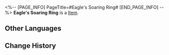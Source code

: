<%-- [PAGE_INFO]
PageTitle=#Eagle's Soaring Ring#
[END_PAGE_INFO] --%>
{{Item Infobox
|id          = 51102
|image       = Item Eagle's Soaring Ring.png
|type        = 
|invCategory = Relics
|rarity      = 4
|effect      = 
|description = A ring worn by an outstanding skyfisher master, with a pair of skyfish eagle's wings holding tight the wearer's finger.
|source1     = [[Cavern of Corrosion: Storage Zone]]
}}
'''Eagle's Soaring Ring''' is a [[Item]].

==Other Languages==
{{Other Languages
|en   = Eagle's Soaring Ring
|zhs  = 翔鹰的鹰击指环
|zht  = 翔鷹的鷹擊戒指
|ja   = 空飛ぶ鷹の双翼指輪
|ko   = 매의 활공 반지
|es   = Anillo del vuelo del águila
|fr   = Anneau d'envol de l'aigle
|ru   = Парящее кольцо орла
|th   = Eagle's Soaring Ring
|vi   = Nhẫn Ưng Kích
|de   = Flugring des Adlers
|id   = Eagle's Soaring Ring
|pt   = Anel Aéreo de Águia
}}

==Change History==
{{Change History|2.0}}